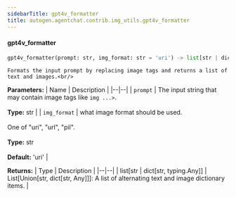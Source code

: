 ```yaml
---
sidebarTitle: gpt4v_formatter
title: autogen.agentchat.contrib.img_utils.gpt4v_formatter
---
```


<code class="doc-symbol doc-symbol-heading doc-symbol-function"></code>
#### gpt4v_formatter

```python
gpt4v_formatter(prompt: str, img_format: str = 'uri') -> list[str | dict[str, Any]]
```

    Formats the input prompt by replacing image tags and returns a list of text and images.<br/>

<b>Parameters:</b>
| Name | Description |
|--|--|
| `prompt` | The input string that may contain image tags like `img ...>`.<br/><br/>**Type:** str |
| `img_format` | what image format should be used.<br/><br/>One of "uri", "url", "pil".<br/><br/>**Type:** str<br/><br/>**Default:** 'uri' |

<b>Returns:</b>
| Type | Description |
|--|--|
| list[str \| dict[str, typing.Any]] | List[Union[str, dict[str, Any]]]: A list of alternating text and image dictionary items. |

<br />
